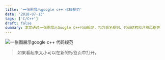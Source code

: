 ```yaml
---
title: '一张图展示google c++ 代码规范'
date: '2018-07-13'
tags: ['C/C++']
draft: false
summary: 本文通过一张图展示Google C++代码规范，包含命名规则、代码结构和注释风格等内容。
---
```


![一张图展示google c++ 代码规范](https://www.ningto.com/upload/6CA11A153C81A9438B55B9F15C2E746C.png)

> 如果看起来太小可以在新的标签页中打开。